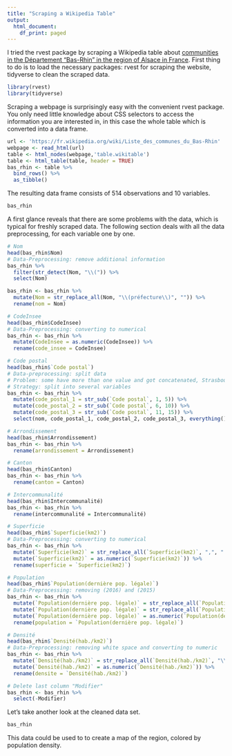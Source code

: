 ---
title: "Scraping a Wikipedia Table"
output: 
  html_document:
    df_print: paged
---

I tried the rvest package by scraping a Wikipedia table about [communities in the Département "Bas-Rhin" in the region of Alsace in France](https://fr.wikipedia.org/wiki/Liste_des_communes_du_Bas-Rhin). First thing to do is to load the necessary packages: rvest for scraping the website, tidyverse to clean the scraped data.

```{r, results='hide', warning=FALSE, message=FALSE}
library(rvest)
library(tidyverse)
```

Scraping a webpage is surprisingly easy with the convenient rvest package. You only need little knowledge about CSS selectors to access the information you are interested in, in this case the whole table which is converted into a data frame.

```{r, results='hide'}
url <- 'https://fr.wikipedia.org/wiki/Liste_des_communes_du_Bas-Rhin'
webpage <- read_html(url)
table <- html_nodes(webpage,'table.wikitable')
table <- html_table(table, header = TRUE)
bas_rhin <- table %>% 
  bind_rows() %>% 
  as_tibble()
```

The resulting data frame consists of 514 observations and 10 variables.

```{r, echo=FALSE}
bas_rhin
```

A first glance reveals that there are some problems with the data, which is typical for freshly scraped data. The following section deals with all the data preprocessing, for each variable one by one.

```{r, results='hide', warning=FALSE, message=FALSE}
# Nom
head(bas_rhin$Nom)
# Data-Preprocessing: remove additional information
bas_rhin %>% 
  filter(str_detect(Nom, "\\(")) %>% 
  select(Nom)

bas_rhin <- bas_rhin %>% 
  mutate(Nom = str_replace_all(Nom, "\\(préfecture\\)", "")) %>% 
  rename(nom = Nom)

# CodeInsee
head(bas_rhin$CodeInsee)
# Data-Preprocessing: converting to numerical
bas_rhin <- bas_rhin %>% 
  mutate(CodeInsee = as.numeric(CodeInsee)) %>% 
  rename(code_insee = CodeInsee)

# Code postal
head(bas_rhin$`Code postal`)
# Data-preprocessing: split data
# Problem: some have more than one value and got concatenated, Strasbourg even has three
# Strategy: split into several variables
bas_rhin <- bas_rhin %>% 
  mutate(code_postal_1 = str_sub(`Code postal`, 1, 5)) %>% 
  mutate(code_postal_2 = str_sub(`Code postal`, 6, 10)) %>% 
  mutate(code_postal_3 = str_sub(`Code postal`, 11, 15)) %>% 
  select(nom, code_postal_1, code_postal_2, code_postal_3, everything(), -`Code postal`)

# Arrondissement
head(bas_rhin$Arrondissement)
bas_rhin <- bas_rhin %>% 
  rename(arrondissement = Arrondissement)

# Canton
head(bas_rhin$Canton)
bas_rhin <- bas_rhin %>% 
  rename(canton = Canton)

# Intercommunalité
head(bas_rhin$Intercommunalité)
bas_rhin <- bas_rhin %>% 
  rename(intercommunalité = Intercommunalité)

# Superficie
head(bas_rhin$`Superficie(km2)`)
# Data-Preprocessing: converting to numerical
bas_rhin <- bas_rhin %>% 
  mutate(`Superficie(km2)` = str_replace_all(`Superficie(km2)`, ",", ".")) %>% 
  mutate(`Superficie(km2)` = as.numeric(`Superficie(km2)`)) %>% 
  rename(superficie = `Superficie(km2)`)

# Population
head(bas_rhin$`Population(dernière pop. légale)`)
# Data-Preprocessing: removing (2016) and (2015)
bas_rhin <- bas_rhin %>% 
  mutate(`Population(dernière pop. légale)` = str_replace_all(`Population(dernière pop. légale)`, " \\(2016\\)|\\(2015\\)", "")) %>% 
  mutate(`Population(dernière pop. légale)` = str_replace_all(`Population(dernière pop. légale)`, "\\p{WHITE_SPACE}", "")) %>% 
  mutate(`Population(dernière pop. légale)` = as.numeric(`Population(dernière pop. légale)`)) %>%
  rename(population = `Population(dernière pop. légale)`)

# Densité
head(bas_rhin$`Densité(hab./km2)`) 
# Data-Preprocessing: removing white space and converting to numeric
bas_rhin <- bas_rhin %>%   
  mutate(`Densité(hab./km2)` = str_replace_all(`Densité(hab./km2)`, "\\p{WHITE_SPACE}", "")) %>% 
  mutate(`Densité(hab./km2)` = as.numeric(`Densité(hab./km2)`)) %>%
  rename(densite = `Densité(hab./km2)`)

# Delete last column "Modifier"
bas_rhin <- bas_rhin %>% 
  select(-Modifier)
```

Let's take another look at the cleaned data set.

```{r, echo=FALSE}
bas_rhin
```

This data could be used to to create a map of the region, colored by population density.